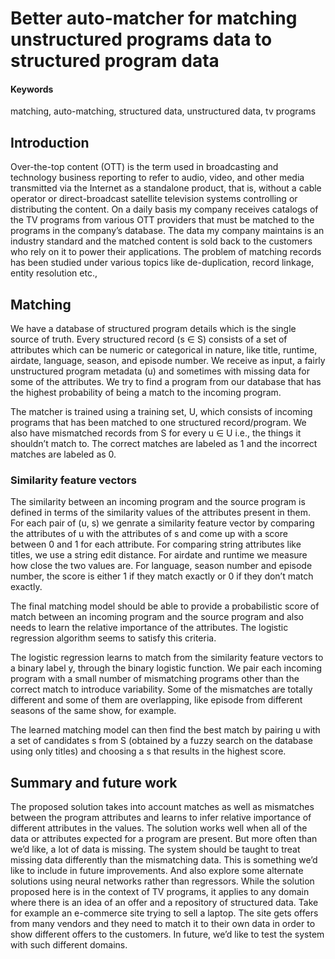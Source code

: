 # Better auto-matcher for matching unstructured programs data to structured program data {#auto-matching}

#### Keywords

matching, auto-matching, structured data, unstructured data, tv programs

## Introduction

Over-the-top content (OTT) is the term used in broadcasting and technology business reporting to refer to audio, video, and other media transmitted via the Internet as a standalone product, that is, without a cable operator or direct-broadcast satellite television systems controlling or distributing the content. On a daily basis my company receives catalogs of the TV programs from various OTT providers that must be matched to the programs in the company's database. The data my company maintains is an industry standard and the matched content is sold back to the customers who rely on it to power their applications. The problem of matching records has been studied under various topics like de-duplication, record linkage, entity resolution etc.,

## Matching

We have a database of structured program details which is the single source of truth. Every structured record (s ∈ S) consists of a set of attributes which can be numeric or categorical in nature, like title, runtime, airdate, language, season, and episode number. We receive as input, a fairly unstructured program metadata (u) and sometimes with missing data for some of the attributes. We try to find a program from our database that has the highest probability of being a match to the incoming program.

The matcher is trained using a training set, U,  which consists of incoming programs that has been matched to one structured record/program. We also have mismatched records from S for every u ∈ U i.e., the things it shouldn't match to. The correct matches are labeled as 1 and the incorrect matches are labeled as 0.

### Similarity feature vectors

The similarity between an incoming program and the source program is defined in terms of the similarity values of the attributes present in them. For each pair of (u, s) we genrate a similarity feature vector by comparing the attributes of u with the attributes of s and come up with a score between 0 and 1 for each attribute. For comparing string attributes like titles, we use a string edit distance. For airdate and runtime we measure how close the two values are. For language, season number and episode number, the score is either 1 if they match exactly or 0 if they don't match exactly. 

The final matching model should be able to provide a probabilistic score of match between an incoming program and the source program and also needs to learn the relative importance of the attributes. The logistic regression algorithm seems to satisfy this criteria.

The logistic regression learns to match from the similarity feature vectors to a binary label y, through the binary logistic function. We pair each incoming program with a small number of mismatching programs other than the correct match to introduce variability. Some of the mismatches are totally different and some of them are overlapping, like episode from different seasons of the same show, for example.

The learned matching model can then find the best match by pairing u with a set of candidates s from S (obtained by a fuzzy search on the database using only titles) and choosing a s that results in the highest score.

## Summary and future work

The proposed solution takes into account matches as well as mismatches between the program attributes and learns to infer relative importance of different attributes in the values. The solution works well when all of the data or attributes expected for a program are present. But more often than we'd like, a lot of data is missing. The system should be taught to treat missing data differently than the mismatching data. This is something we'd like to include in future improvements. And also explore some alternate solutions using neural networks rather than regressors. While the solution proposed here is in the context of TV programs, it applies to any domain where there is an idea of an offer and a repository of structured data. Take for example an e-commerce site trying to sell a laptop. The site gets offers from many vendors and they need to match it to their own data in order to show different offers to the customers. In future, we'd like to test the system with such different domains.
